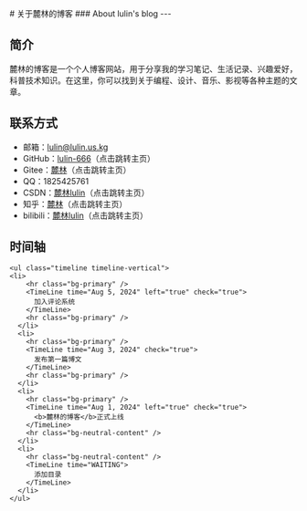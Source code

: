 
<BaseLayout PageID="about">
  <BaseCard title="about">
# 关于麓林的博客
### About lulin's blog
---

## 简介

麓林的博客是一个个人博客网站，用于分享我的学习笔记、生活记录、兴趣爱好，科普技术知识。在这里，你可以找到关于编程、设计、音乐、影视等各种主题的文章。

## 联系方式

- 邮箱：[lulin@lulin.us.kg](mailto:lulin@lulin.us.kg)
- GitHub：<a href="https://github.com/lulin-666"  target="_blank">lulin-666</a>（点击跳转主页）
- Gitee：<a href="https://gitee.com/lushline"  target="_blank">麓林</a>（点击跳转主页）
- QQ：1825425761
- CSDN：<a href="https://blog.csdn.net/Lushline"  target="_blank">麓林lulin</a>（点击跳转主页）
- 知乎：<a href="https://www.zhihu.com/people/Lushline"  target="_blank">麓林</a>（点击跳转主页）
- bilibili：<a href="https://space.bilibili.com/3493297762863803"  target="_blank">麓林lulin</a>（点击跳转主页）

## 时间轴

    <ul class="timeline timeline-vertical">
    <li>
        <hr class="bg-primary" />
        <TimeLine time="Aug 5, 2024" left="true" check="true">
          加入评论系统
        </TimeLine>
        <hr class="bg-primary" />
      </li>
      <li>
        <hr class="bg-primary" />
        <TimeLine time="Aug 3, 2024" check="true">
          发布第一篇博文
        </TimeLine>
        <hr class="bg-primary" />
      </li>
      <li>
        <hr class="bg-primary" />
        <TimeLine time="Aug 1, 2024" left="true" check="true">
          <b>麓林的博客</b>正式上线
        </TimeLine>
        <hr class="bg-neutral-content" />
      </li>
      <li>
        <hr class="bg-neutral-content" />
        <TimeLine time="WAITING">
          添加目录
        </TimeLine>
      </li>
    </ul>

  </BaseCard>
</BaseLayout>
